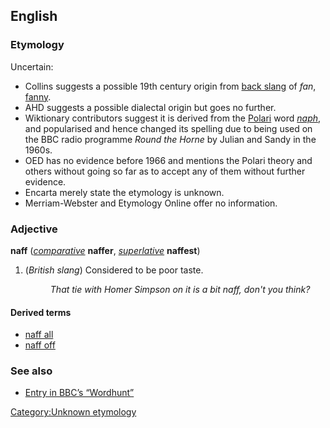 ==English==
===Etymology===
Uncertain:
*Collins suggests a possible 19th century origin from [[back slang]] of ''fan'', [[fanny]].
*AHD suggests a possible dialectal origin but goes no further.
*Wiktionary contributors suggest it is derived from the [[Polari]] word ''[[naph]]'', and <!--no doubt was -->popularised and hence changed its spelling due to being used on the BBC radio programme <i>Round the Horne</i> by Julian and Sandy in the 1960s.
*OED has no evidence before 1966 and mentions the Polari theory and others without going so far as to accept any of them without further evidence.
*Encarta merely state the etymology is unknown.
*Merriam-Webster and Etymology Online offer no information.
[[Category:Unknown etymology]]

===Adjective===
'''naff''' (''[[comparative]]'' '''naffer''', ''[[superlative]]'' '''naffest''')

#(''British slang'') Considered to be poor taste.
#:''That tie with Homer Simpson on it is a bit naff, don't you think?''

====Derived terms====
*[[naff all]]
*[[naff off]]

===See also===
*[http://www.bbc.co.uk/history/programmes/wordhunt/word_appeal.shtml#naff Entry in BBC’s “Wordhunt”]